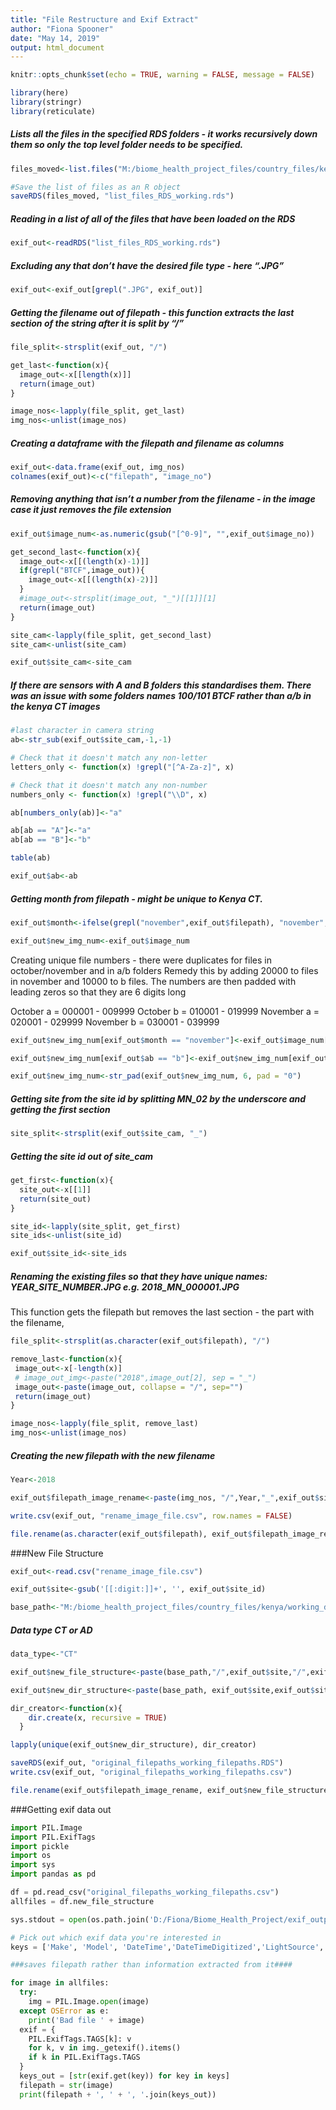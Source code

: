 ---
title: "File Restructure and Exif Extract"
author: "Fiona Spooner"
date: "May 14, 2019"
output: html_document
---

```{r setup, include=FALSE}
knitr::opts_chunk$set(echo = TRUE, warning = FALSE, message = FALSE)
```

```{r}
library(here)
library(stringr)
library(reticulate)

```


##### Lists all the files in the specified RDS folders - it works recursively down them so only the top level folder needs to be specified.  

```{r, eval = FALSE}

files_moved<-list.files("M:/biome_health_project_files/country_files/kenya/working_data/", recursive = TRUE, full.names = TRUE)

#Save the list of files as an R object
saveRDS(files_moved, "list_files_RDS_working.rds")

```

##### Reading in a list of all of the files that have been loaded on the RDS

```{r}
exif_out<-readRDS("list_files_RDS_working.rds")
```

##### Excluding any that don't have the desired file type - here ".JPG"

```{r}
exif_out<-exif_out[grepl(".JPG", exif_out)]

```

##### Getting the filename out of filepath - this function extracts the last section of the string after it is split by "/"
```{r}

file_split<-strsplit(exif_out, "/")

get_last<-function(x){
  image_out<-x[[length(x)]]
  return(image_out)
}

image_nos<-lapply(file_split, get_last)
img_nos<-unlist(image_nos)


```

##### Creating a dataframe with the filepath and filename as columns
```{r}

exif_out<-data.frame(exif_out, img_nos)
colnames(exif_out)<-c("filepath", "image_no")

```

##### Removing anything that isn't a number from the filename - in the image case it just removes the file extension
```{r}

exif_out$image_num<-as.numeric(gsub("[^0-9]", "",exif_out$image_no))

```

```{r}

get_second_last<-function(x){
  image_out<-x[[(length(x)-1)]]
  if(grepl("BTCF",image_out)){
    image_out<-x[[(length(x)-2)]]
  }
  #image_out<-strsplit(image_out, "_")[[1]][1]
  return(image_out)
}

site_cam<-lapply(file_split, get_second_last)
site_cam<-unlist(site_cam)

```

```{r}
exif_out$site_cam<-site_cam

```

##### If there are sensors with A and B folders this standardises them. There was an issue with some folders names 100/101 BTCF rather than a/b in the kenya CT images

```{r}
#last character in camera string
ab<-str_sub(exif_out$site_cam,-1,-1)

# Check that it doesn't match any non-letter
letters_only <- function(x) !grepl("[^A-Za-z]", x)

# Check that it doesn't match any non-number
numbers_only <- function(x) !grepl("\\D", x)

ab[numbers_only(ab)]<-"a"

ab[ab == "A"]<-"a"
ab[ab == "B"]<-"b"

table(ab)

exif_out$ab<-ab

```

##### Getting month from filepath - might be unique to Kenya CT.

```{r}

exif_out$month<-ifelse(grepl("november",exif_out$filepath), "november", "october")

exif_out$new_img_num<-exif_out$image_num

```

Creating unique file numbers - there were duplicates for files in october/november and in a/b folders
Remedy this by adding 20000 to files in november and 10000 to b files. The numbers are then padded with
leading zeros so that they are 6 digits long

October a = 000001 - 009999
October b = 010001 - 019999
November a = 020001 - 029999
November b = 030001 - 039999

```{r}
exif_out$new_img_num[exif_out$month == "november"]<-exif_out$image_num[exif_out$month == "november"]+20000

exif_out$new_img_num[exif_out$ab == "b"]<-exif_out$new_img_num[exif_out$ab == "b"]+10000

exif_out$new_img_num<-str_pad(exif_out$new_img_num, 6, pad = "0")

```

##### Getting site from the site id by splitting MN_02 by the underscore and getting the first section

```{r}
site_split<-strsplit(exif_out$site_cam, "_")

```

##### Getting the site id out of site_cam
```{r}

get_first<-function(x){
  site_out<-x[[1]]
  return(site_out)
}

site_id<-lapply(site_split, get_first)
site_ids<-unlist(site_id)

exif_out$site_id<-site_ids

```

##### Renaming the existing files so that they have unique names: YEAR_SITE_NUMBER.JPG e.g. 2018_MN_000001.JPG
This function gets the filepath but removes the last section - the part with the filename,

```{r}
file_split<-strsplit(as.character(exif_out$filepath), "/")

remove_last<-function(x){
 image_out<-x[-length(x)]
 # image_out_img<-paste("2018",image_out[2], sep = "_")
 image_out<-paste(image_out, collapse = "/", sep="")
 return(image_out)
}

image_nos<-lapply(file_split, remove_last)
img_nos<-unlist(image_nos)

```

##### Creating the new filepath with the new filename
```{r}
Year<-2018

exif_out$filepath_image_rename<-paste(img_nos, "/",Year,"_",exif_out$site_id,"_" ,exif_out$new_img_num,".JPG", sep= "")
```

```{r, eval = FALSE}
write.csv(exif_out, "rename_image_file.csv", row.names = FALSE)
```

```{r, eval=FALSE}
file.rename(as.character(exif_out$filepath), exif_out$filepath_image_rename)
```


###New File Structure

```{r}
exif_out<-read.csv("rename_image_file.csv")
```

```{r}
exif_out$site<-gsub('[[:digit:]]+', '', exif_out$site_id)
```

```{r}
base_path<-"M:/biome_health_project_files/country_files/kenya/working_data"
```

##### Data type CT or AD
```{r}
data_type<-"CT"
```

```{r}
exif_out$new_file_structure<-paste(base_path,"/",exif_out$site,"/",exif_out$site_id,"/",data_type,"/" ,Year,"/",Year,"_", site_id,"_",exif_out$new_img_num,".JPG", sep= "")

exif_out$new_dir_structure<-paste(base_path, exif_out$site,exif_out$site_id,data_type, Year, sep= "/")

```

```{r, eval= FALSE}
dir_creator<-function(x){
    dir.create(x, recursive = TRUE)  
  }

lapply(unique(exif_out$new_dir_structure), dir_creator)

```

```{r, eval = FALSE}
saveRDS(exif_out, "original_filepaths_working_filepaths.RDS")
write.csv(exif_out, "original_filepaths_working_filepaths.csv")

file.rename(exif_out$filepath_image_rename, exif_out$new_file_structure)
```

###Getting exif data out


```{python, eval = FALSE}
import PIL.Image
import PIL.ExifTags
import pickle
import os
import sys
import pandas as pd

df = pd.read_csv("original_filepaths_working_filepaths.csv")
allfiles = df.new_file_structure

sys.stdout = open(os.path.join('D:/Fiona/Biome_Health_Project/exif_output/exif_out_test.txt'), "w")

# Pick out which exif data you're interested in
keys = ['Make', 'Model', 'DateTime','DateTimeDigitized','LightSource', 'Flash']

###saves filepath rather than information extracted from it####

for image in allfiles:
  try:
    img = PIL.Image.open(image)
  except OSError as e:
    print('Bad file ' + image)
  exif = {
    PIL.ExifTags.TAGS[k]: v
    for k, v in img._getexif().items()
    if k in PIL.ExifTags.TAGS
  }
  keys_out = [str(exif.get(key)) for key in keys]
  filepath = str(image)
  print(filepath + ', ' + ', '.join(keys_out)) 


```